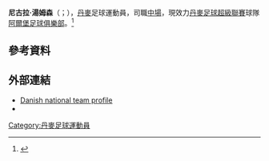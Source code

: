 {{short description|Danish footballer}}
{{Infobox football biography
| name = 尼古拉·湯姆森
| image = Nicolaj Thomsen 2014 DK-Olborg.jpg
| caption =
| birth_date = {{Birth date and age|1993|5|8|df=y}}
| birth_place = [[丹麥|丹麥]][[斯卡恩|斯卡恩]]
| height = 1.83 m
| position = [[中場|中場]]
| currentclub = [[哥本哈根足球會|哥本哈根]] 
| clubnumber = 8
| youthyears1 = 
| youthclubs1 = 斯卡恩IK
| youthyears2 = 2006–2009
| youthclubs2 = [[腓特烈港fI|腓特烈港fI]]
| youthyears3 = 2009–2011
| youthclubs3 = [[阿爾堡足球俱樂部|阿爾堡]]
| years1 = 2011–2016 | clubs1 = [[阿爾堡足球俱樂部|阿爾堡]] | caps1 = 122 | goals1 = 10   
| years2 = 2016–2017 | clubs2 = [[南特足球會|南特]] | caps2 = 13 | goals2 = 1
| years3 = 2017–     | clubs3 = [[哥本哈根足球會|哥本哈根]] | caps3 = 62 | goals3 = 3
| nationalyears1 = 2011      | nationalteam1 = [[丹麥U18|丹麥U18]] | nationalcaps1 = 4  | nationalgoals1 = 0
| nationalyears2 = 2011–2012 | nationalteam2 = [[丹麥U19|丹麥U19]] | nationalcaps2 = 7  | nationalgoals2 = 0
| nationalyears3 = 2013–2015 | nationalteam3 = [[丹麥21歲以下國家足球隊|丹麥U21]] | nationalcaps3 = 21 | nationalgoals3 = 3
| nationalyears4 = 2014–     | nationalteam4 = [[丹麥國家足球隊|丹麥]]              | nationalcaps4 = 1  | nationalgoals4 = 0
| club-update = 2020年9月11日
| ntupdate    = 
}}

'''尼古拉·湯姆森'''（{{lang-da|Nicolaj Thomsen}}；{{bd|1993年|5月8日}}），[[丹麥|丹麥]]足球運動員，司職[[中場|中場]]，現效力[[丹麥足球超級聯賽|丹麥足球超級聯賽]]球隊[[阿爾堡足球俱樂部|阿爾堡足球俱樂部]]。<ref>{{Cite web |url=http://fodbold.aabsport.dk/nyheder/2012/04/aab-tabte-taet-kamp.aspx |title=存档副本 |accessdate=2015-05-31 |archive-date=2016-03-04 |archive-url=https://web.archive.org/web/20160304103204/http://fodbold.aabsport.dk/nyheder/2012/04/aab-tabte-taet-kamp.aspx |dead-url=no }}</ref>

==參考資料==
{{Reflist}}

==外部連結==
* [http://www.dbu.dk/landshold/landsholdsdatabasen/PlayerInfo/6916 Danish national team profile] {{Wayback|url=http://www.dbu.dk/landshold/landsholdsdatabasen/PlayerInfo/6916 |date=20210526205613 }}
* {{Soccerway|nikolaj-thomsen/209269}}

{{DEFAULTSORT: Thomsen, Nicolaj}}
[[Category:丹麥足球運動員|Category:丹麥足球運動員]]